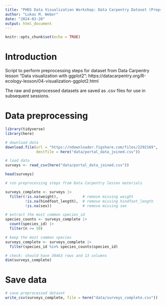 ```yaml
---
title: "PHDS Data Visualization Workshop: Data Carpentry Dataset (Preprocessing)"
author: "Lukas M. Weber"
date: "2024-03-20"
output: html_document
---
```


```r
knitr::opts_chunk$set(echo = TRUE)
```


# Introduction

Script to perform preprocessing steps for dataset from Data Carpentry lesson "Data visualization with ggplot2": https://datacarpentry.org/R-ecology-lesson/04-visualization-ggplot2.html

The raw and preprocessed datasets are saved as .csv files for use in subsequent sessions.


# Data preprocessing

```r
library(tidyverse)
library(here)
```

```r
# download data
download.file(url = "https://ndownloader.figshare.com/files/2292169", 
              destfile = here("data/portal_data_joined.csv"))
```

```r
# load data
surveys <- read_csv(here("data/portal_data_joined.csv"))
```

```r
head(surveys)
```

```r
# run preprocessing steps from Data Carpentry lesson materials

surveys_complete <- surveys |> 
  filter(!is.na(weight),           # remove missing weight
         !is.na(hindfoot_length),  # remove missing hindfoot_length
         !is.na(sex))              # remove missing sex

# extract the most common species_id
species_counts <- surveys_complete |> 
  count(species_id) |> 
  filter(n >= 50)

# keep the most common species
surveys_complete <- surveys_complete |> 
  filter(species_id %in% species_counts$species_id)

# check: should have 30463 rows and 13 columns
dim(surveys_complete)
```


# Save data

```r
# save preprocessed dataset
write_csv(surveys_complete, file = here("data/surveys_complete.csv"))
```
